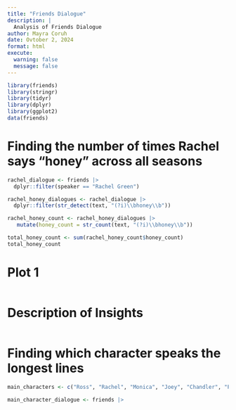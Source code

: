 ```yaml
---
title: "Friends Dialogue"
description: |
  Analysis of Friends Dialogue
author: Mayra Coruh
date: Ovtober 2, 2024
format: html
execute:
  warning: false
  message: false
---
```


```r
library(friends)
library(stringr)
library(tidyr)
library(dplyr)
library(ggplot2)
data(friends)
```

# Finding the number of times Rachel says "honey" across all seasons

```r
rachel_dialogue <- friends |>
  dplyr::filter(speaker == "Rachel Green")

rachel_honey_dialogues <- rachel_dialogue |>
  dplyr::filter(str_detect(text, "(?i)\\bhoney\\b"))

rachel_honey_count <- rachel_honey_dialogues |>
   mutate(honey_count = str_count(text, "(?i)\\bhoney\\b"))

total_honey_count <- sum(rachel_honey_count$honey_count)
total_honey_count
```

# Plot 1
```r

```

# Description of Insights 

```r

```


# Finding which character speaks the longest lines 

```r
main_characters <- c("Ross", "Rachel", "Monica", "Joey", "Chandler", "Phoebe")

main_character_dialogue <- friends |>
  

```

